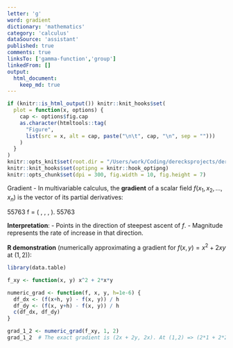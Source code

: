 ```yaml
---
letter: 'g'
word: gradient
dictionary: 'mathematics'
category: 'calculus'
dataSource: 'assistant'
published: true
comments: true
linksTo: ['gamma-function','group']
linkedFrom: []
output:
  html_document:
    keep_md: true
---
```


```r
if (knitr::is_html_output()) knitr::knit_hooks$set(
  plot = function(x, options) {
    cap <- options$fig.cap
    as.character(htmltools::tag(
      "Figure",
      list(src = x, alt = cap, paste("\n\t", cap, "\n", sep = "")))
    )
  }
)
knitr::opts_knit$set(root.dir = "/Users/work/Coding/derecksprojects/derecksnotes.com-playground/derecksnotes.com/client/src/app/dictionaries/mathematics/definitions")
knitr::knit_hooks$set(optipng = knitr::hook_optipng)
knitr::opts_chunk$set(dpi = 300, fig.width = 10, fig.height = 7)
```

<a id="gradient">Gradient</a> - In multivariable calculus, the **gradient** of a scalar field $f(x_1, x_2, \dots, x_n)$ is the vector of its partial derivatives:

55763
\nabla f = 
\left(
  \frac{\partial f}{\partial x_1},
  \frac{\partial f}{\partial x_2}, 
  \dots,
  \frac{\partial f}{\partial x_n}
\right).
55763

**Interpretation**:
- Points in the direction of steepest ascent of $f$.
- Magnitude represents the rate of increase in that direction.

**R demonstration** (numerically approximating a gradient for $f(x,y) = x^2 + 2xy$ at $(1,2)$):

```r
library(data.table)

f_xy <- function(x, y) x^2 + 2*x*y

numeric_grad <- function(f, x, y, h=1e-6) {
  df_dx <- (f(x+h, y) - f(x, y)) / h
  df_dy <- (f(x, y+h) - f(x, y)) / h
  c(df_dx, df_dy)
}

grad_1_2 <- numeric_grad(f_xy, 1, 2)
grad_1_2  # The exact gradient is (2x + 2y, 2x). At (1,2) => (2*1 + 2*2, 2*1) => (6,2)
```

